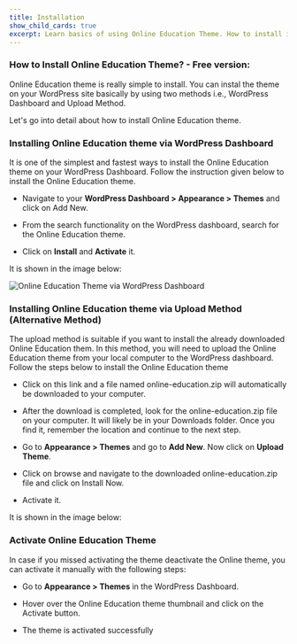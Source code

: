 ---
title: Installation
show_child_cards: true
excerpt: Learn basics of using Online Education Theme. How to install it on your WordPress setup.
---

### How to Install Online Education Theme? - Free version: 

Online Education theme is really simple to install. You can instal the theme on your WordPress site basically by using two methods i.e., WordPress Dashboard and Upload Method. 

Let's go into detail about how to install Online Education theme. 

### Installing Online Education theme via WordPress Dashboard 

It is one of the simplest and fastest ways to install the Online Education theme on your WordPress Dashboard. Follow the instruction given below to install the Online Education theme. 

- Navigate to your **WordPress Dashboard > Appearance > Themes** and click on Add New. 

- From the search functionality on the WordPress dashboard, search for the Online Education theme. 

- Click on **Install** and **Activate** it. 

It is shown in the image below: 

![Online Education Theme via WordPress Dashboard](https://user-images.githubusercontent.com/109593521/183817284-060d7bcd-cc1c-4100-b15c-0f5e1bc07b0c.png)

### Installing Online Education theme via Upload Method (Alternative Method) 

The upload method is suitable if you want to install the already downloaded Online Education them. In this method, you will need to upload the Online Education theme from your local computer to the WordPress dashboard. Follow the steps below to install the Online Education theme 

- Click on this link and a file named online-education.zip will automatically be downloaded to your computer. 

- After the download is completed, look for the online-education.zip file on your computer. It will likely be in your Downloads folder. Once you find it, remember the location and continue to the next step. 

- Go to **Appearance > Themes** and go to **Add New**. Now click on **Upload Theme**. 

- Click on browse and navigate to the downloaded online-education.zip file and click on Install Now. 

- Activate it.

It is shown in the image below: 


### Activate Online Education Theme 

In case if you missed activating the theme deactivate the Online theme, you can activate it manually with the following steps: 

- Go to **Appearance > Themes** in the WordPress Dashboard. 

- Hover over the Online Education theme thumbnail and click on the Activate button. 

- The theme is activated successfully
